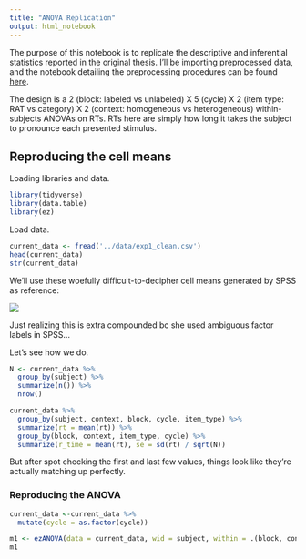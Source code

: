 ```yaml
---
title: "ANOVA Replication"
output: html_notebook
---
```


The purpose of this notebook is to replicate the descriptive and inferential statistics reported in the original thesis. I'll be importing preprocessed data, and the notebook detailing the preprocessing procedures can be found [here](http://htmlpreview.github.io/?https://github.com/dab414/semantic_interference/blob/master/experiment_1/notebooks/exp1_preprocessing.nb.html). 

The design is a 2 (block: labeled vs unlabeled) X 5 (cycle) X 2 (item type: RAT vs category) X 2 (context: homogeneous vs heterogeneous) within-subjects ANOVAs on RTs. RTs here are simply how long it takes the subject to pronounce each presented stimulus.

## Reproducing the cell means

Loading libraries and data.

```r
library(tidyverse)
library(data.table)
library(ez)
```

Load data.

```r
current_data <- fread('../data/exp1_clean.csv')
head(current_data)
str(current_data)
```

We'll use these woefully difficult-to-decipher cell means generated by SPSS as reference:

![](../general_notes/exp1_cellMeans.png)  


Just realizing this is extra compounded bc she used ambiguous factor labels in SPSS...


Let's see how we do.

```r
N <- current_data %>% 
  group_by(subject) %>% 
  summarize(n()) %>% 
  nrow()

current_data %>% 
  group_by(subject, context, block, cycle, item_type) %>% 
  summarize(rt = mean(rt)) %>% 
  group_by(block, context, item_type, cycle) %>%
  summarize(r_time = mean(rt), se = sd(rt) / sqrt(N))
```

But after spot checking the first and last few values, things look like they're actually matching up perfectly.


### Reproducing the ANOVA

```r
current_data <-current_data %>% 
  mutate(cycle = as.factor(cycle))

m1 <- ezANOVA(data = current_data, wid = subject, within = .(block, context, item_type, cycle), dv = rt, detailed = TRUE, type = 3)
m1
```






